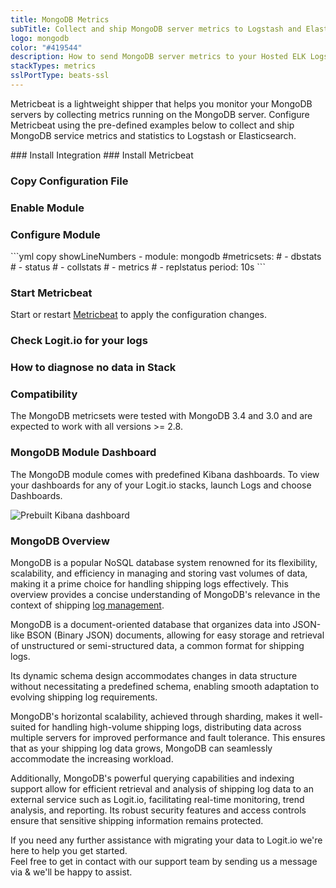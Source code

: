 ```yaml
---
title: MongoDB Metrics
subTitle: Collect and ship MongoDB server metrics to Logstash and Elasticsearch
logo: mongodb
color: "#419544"
description: How to send MongoDB server metrics to your Hosted ELK Logstash instance. Configure Metricbeat to send MongoDB database server metrics to Logstash. 
stackTypes: metrics
sslPortType: beats-ssl
---
```


Metricbeat is a lightweight shipper that helps you monitor your MongoDB servers by collecting metrics running on the MongoDB server. 
Configure Metricbeat using the pre-defined examples below to collect and ship MongoDB service metrics and statistics to Logstash or Elasticsearch.

<Steps>
  ### Install Integration
  <InstallIntegration/>
  ### Install Metricbeat

  <InstallBeat beatname="metricbeat" />

  ### Copy Configuration File

  <MetricbeatOutput />

  ### Enable Module

  <EnableMetricbeatModule module="mongodb" />

  ### Configure Module

  <ConfigureMetricbeatModule module="mongodb">
    ```yml copy showLineNumbers
    - module: mongodb
      #metricsets:
      #  - dbstats
      #  - status
      #  - collstats
      #  - metrics
      #  - replstatus
      period: 10s
    ```
  </ConfigureMetricbeatModule>

  ### Start Metricbeat

  Start or restart [Metricbeat](https://www.elastic.co/guide/en/beats/metricbeat/master/metricbeat-starting.html) 
  to apply the configuration changes.

  ### Check Logit.io for your logs

  <LaunchStack utmMedium="logs" utmCampaign="mongodb_metricbeat" source="metrics_mongodb" />

  ### How to diagnose no data in Stack

  <DiagnoseNoData />

  ### Compatibility

  The MongoDB metricsets were tested with MongoDB 3.4 and 3.0 and are expected to work with all versions >= 2.8.
</Steps>

### MongoDB Module Dashboard

The MongoDB module comes with predefined Kibana dashboards. To view your dashboards 
for any of your Logit.io stacks, launch Logs and choose Dashboards.
      
![Prebuilt Kibana dashboard](@/images/integrations/metricbeats/metricbeat_mongodb_module.png)

### MongoDB Overview

MongoDB is a popular NoSQL database system renowned for its flexibility, scalability, and efficiency in managing 
and storing vast volumes of data, making it a prime choice for handling shipping logs effectively. 
This overview provides a concise understanding of MongoDB's relevance in the context of shipping [log management](https://logit.io/platform/logging/log-management/). 
      
MongoDB is a document-oriented database that organizes data into JSON-like BSON (Binary JSON) documents, 
allowing for easy storage and retrieval of unstructured or semi-structured data, a common format for shipping logs. 

Its dynamic schema design accommodates changes in data structure without necessitating a predefined schema, 
enabling smooth adaptation to evolving shipping log requirements. 

MongoDB's horizontal scalability, achieved through sharding, makes it well-suited for handling high-volume 
shipping logs, distributing data across multiple servers for improved performance and fault tolerance. 
This ensures that as your shipping log data grows, MongoDB can seamlessly accommodate the increasing workload. 

Additionally, MongoDB's powerful querying capabilities and indexing support allow for efficient retrieval 
and analysis of shipping log data to an external service such as Logit.io, facilitating real-time monitoring, trend analysis, and reporting. 
Its robust security features and access controls ensure that sensitive shipping information remains protected.

If you need any further assistance with migrating your data to Logit.io we're here to help you get started.       
Feel free to get in contact with our support team by sending us a message via <IntercomButton text="live chat" /> & we'll be happy to assist.